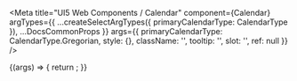 
<Meta
  title="UI5 Web Components / Calendar"
  component={Calendar}
  argTypes={{
    ...createSelectArgTypes({ primaryCalendarType: CalendarType }),
    ...DocsCommonProps
  }}
  args={{
    primaryCalendarType: CalendarType.Gregorian,
    style: {},
    className: '',
    tooltip: '',
    slot: '',
    ref: null
  }}
/>

<DocsHeader />

<Canvas>
  <Story name="Default">
    {(args) => {
      return <Calendar {...args} />;
    }}
  </Story>
</Canvas>

<ArgsTable story="." />
